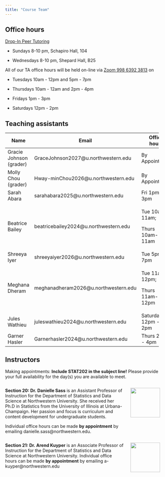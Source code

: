 ---
title: "Course Team"
---

## Office hours

[Drop-In Peer Tutoring](https://www.northwestern.edu/academic-support-learning/course-support/drop-in-peer-tutoring.html)

-   Sundays 8-10 pm, Schapiro Hall, 104

-   Wednesdays 8-10 pm, Shepard Hall, B25

All of our TA office hours will be held on-line via [Zoom 998 6392 3813](https://northwestern.zoom.us/j/99863923813) on

-   Tuesdays 10am - 12pm and 5pm - 7pm

-   Thursdays 10am - 12am and 2pm - 4pm

-   Fridays 1pm - 3pm

-   Saturdays 12pm - 2pm

## Teaching assistants

+-------------------------+----------------------------------------+---------------------+
| Name                    | Email                                  | Office hours        |
+=========================+========================================+=====================+
| Gracie Johnson (grader) | GraceJohnson2027\@u.northwestern.edu   | By Appointment      |
+-------------------------+----------------------------------------+---------------------+
| Molly Chou (grader)     | Hway-minChou2026\@u.northwestern.edu   | By Appointment      |
+-------------------------+----------------------------------------+---------------------+
| Sarah Abara             | sarahabara2025\@u.northwestern.edu     | Fri 1pm - 3pm       |
+-------------------------+----------------------------------------+---------------------+
| Beatrice Bailey         | beatricebailey2024\@u.northwestern.edu | Tue 10am-11am;      |
|                         |                                        |                     |
|                         |                                        | Thurs 10am-11am     |
+-------------------------+----------------------------------------+---------------------+
| Shreeya Iyer            | shreeyaiyer2026\@u.northwestern.edu    | Tue 5pm - 7pm       |
+-------------------------+----------------------------------------+---------------------+
| Meghana Dheram          | meghanadheram2026\@u.northwestern.edu  | Tue 11am-12pm;      |
|                         |                                        |                     |
|                         |                                        | Thurs 11am-12pm     |
+-------------------------+----------------------------------------+---------------------+
| Jules Wathieu           | juleswathieu2024\@u.northwestern.edu   | Saturday 12pm - 2pm |
+-------------------------+----------------------------------------+---------------------+
| Garner Hasler           | Garnerhasler2024\@u.northwestern.edu   | Thurs 2pm - 4pm     |
+-------------------------+----------------------------------------+---------------------+

## Instructors

Making appointments: **Include STAT202 in the subject line!** Please provide your full availability for the day(s) you are available to meet.

::: columns
::: {.column width="80%"}
**Section 20: Dr. Danielle Sass** is an Assistant Professor of Instruction for the Department of Statistics and Data Science at Northwestern University. She received her Ph.D in Statistics from the University of Illinois at Urbana-Champaign. Her passion and focus is curriculum and content development for undergraduate students.

Individual office hours can be made **by appointment** by emailing danielle.sass\@northwestern.edu.
:::

::: {.column width="20%"}
![](images/ta/profile_sass.jpg){height="1in"}
:::
:::

::: columns
::: {.column width="80%"}
**Section 21: Dr. Arend Kuyper** is an Associate Professor of Instruction for the Department of Statistics and Data Science at Northwestern University. Individual office hours can be made **by appointment** by emailing a-kuyper\@northwestern.edu
:::

::: {.column width="20%"}
![](images/ta/profile_kuyper.jpg){height="1in"}
:::
:::
